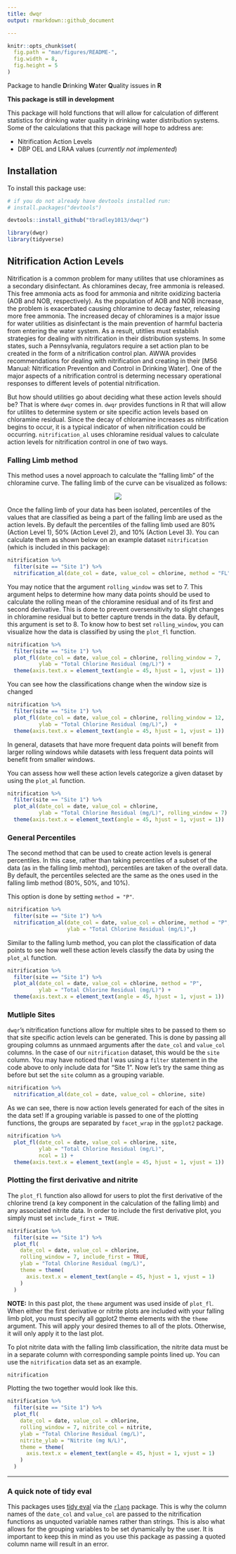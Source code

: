 ```yaml
---
title: dwqr
output: rmarkdown::github_document

---
```


```r
knitr::opts_chunk$set(
  fig.path = "man/figures/README-",
  fig.width = 8,
  fig.height = 5
)

```

Package to handle **D**rinking **W**ater **Q**uality issues in **R**

**This package is still in development**

This package will hold functions that will allow for calculation of different statistics for drinking water quality in drinking water distribution systems. Some of the calculations that this package will hope to address are:

* Nitrification Action Levels 
* DBP OEL and LRAA values (*currently not implemented*)


## Installation

To install this package use:

```r
# if you do not already have devtools installed run:
# install.packages("devtools")

devtools::install_github("tbradley1013/dwqr")

```


```r
library(dwqr)
library(tidyverse)
```

## Nitrification Action Levels

Nitrification is a common problem for many utilites that use chloramines as a secondary disinfectant. As chloramines decay, free ammonia is released. This free ammonia acts as food for ammonia and nitrite oxidizing bacteria (AOB and NOB, respectively). As the population of AOB and NOB increase, the problem is exacerbated causing chloramine to decay faster, releasing more free ammonia. The increased decay of chloramines is a major issue for water utilities as disinfectant is the main prevention of harmful bacteria from entering the water system. As a result, utitlies must establish strategies for dealing with nitrification in their distribution systems. In some states, such a Pennsylvania, regulators require a set action plan to be created in the form of a nitrification control plan. AWWA provides recommendations for dealing with nitrification and creating in their [M56 Manual: Nitrification Prevention and Control in Drinking Water]. One of the major aspects of a nitrification control is determing necessary operational responses to different levels of potential nitrification. 

But how should utilities go about deciding what these action levels should be? That is where `dwqr` comes in. `dwqr` provides functions in R that will allow for utilites to determine system or site specific action levels based on chloramine residual. Since the decay of chloramine increases as nitrification begins to occur, it is a typical indicator of when nitrification could be occurring. `nitrification_al` uses chloramine residual values to calculate action levels for nitrification control in one of two ways. 

### Falling Limb method 

This method uses a novel approach to calculate the "falling limb" of the chloramine curve. The falling limb of the curve can be visualized as follows:
    
<center>
![](inst/image/README-fl-visual.png)
</center>
  
  Once the falling limb of your data has been isolated, percentiles of the values that are classified as being a part of the falling limb are used as the action levels. By default the percentiles of the falling limb used are 80% (Action Level 1), 50% (Action Level 2), and 10% (Action Level 3). You can calculate them as shown below on an example dataset `nitrification` (which is included in this package):
  
```r
nitrification %>% 
  filter(site == "Site 1") %>% 
  nitrification_al(date_col = date, value_col = chlorine, method = "FL", rolling_window = 7)
```

You may notice that the argument `rolling_window` was set to 7. This argument helps to determine how many data points should be used to calculate the rolling mean of the chloramine residual and of its first and second derivative. This is done to prevent oversensitivity to slight changes in chloramine residual but to better capture trends in the data. By default, this argument is set to 8. To know how to best set `rolling_window`, you can visualize how the data is classified by using the `plot_fl` function. 

```r
nitrification %>% 
  filter(site == "Site 1") %>% 
  plot_fl(date_col = date, value_col = chlorine, rolling_window = 7,
          ylab = "Total Chlorine Residual (mg/L)") + 
  theme(axis.text.x = element_text(angle = 45, hjust = 1, vjust = 1))
```

You can see how the classifications change when the window size is changed

```r
nitrification %>% 
  filter(site == "Site 1") %>% 
  plot_fl(date_col = date, value_col = chlorine, rolling_window = 12, 
          ylab = "Total Chlorine Residual (mg/L)",)  + 
  theme(axis.text.x = element_text(angle = 45, hjust = 1, vjust = 1))

```


In general, datasets that have more frequent data points will benefit from larger rolling windows while datasets with less frequent data points will benefit from smaller windows. 

You can assess how well these action levels categorize a given dataset by using the `plot_al` function. 

```r
nitrification %>% 
  filter(site == "Site 1") %>% 
  plot_al(date_col = date, value_col = chlorine, 
          ylab = "Total Chlorine Residual (mg/L)", rolling_window = 7) + 
  theme(axis.text.x = element_text(angle = 45, hjust = 1, vjust = 1))

```


### General Percentiles

The second method that can be used to create action levels is general percentiles. In this case, rather than taking percentiles of a subset of the data (as in the falling limb mehtod), percentiles are taken of the overall data. By default, the percentiles selected are the same as the ones used in the falling limb method (80%, 50%, and 10%). 

This option is done by setting `method = "P"`.

```r
nitrification %>% 
  filter(site == "Site 1") %>% 
  nitrification_al(date_col = date, value_col = chlorine, method = "P",
                   ylab = "Total Chlorine Residual (mg/L)",)
```

Similar to the falling lumb method, you can plot the classification of data points to see how well these action levels classify the data by using the `plot_al` function. 

```r
nitrification %>% 
  filter(site == "Site 1") %>% 
  plot_al(date_col = date, value_col = chlorine, method = "P",
          ylab = "Total Chlorine Residual (mg/L)") + 
  theme(axis.text.x = element_text(angle = 45, hjust = 1, vjust = 1))

```



### Mutliple Sites

`dwqr`'s nitrification functions allow for multiple sites to be passed to them so that site specific action levels can be generated. This is done by passing all grouping columns as unnmaed arguments after the `date_col` and `value_col` columns. In the case of our `nitrification` dataset, this would be the `site` column. You may have noticed that I was using a `filter` statement in the code above to only include data for "Site 1". Now let's try the same thing as before but set the `site` column as a grouping variable. 

```r
nitrification %>% 
  nitrification_al(date_col = date, value_col = chlorine, site)

```

As we can see, there is now action levels generated for each of the sites in the data set! If a grouping variable is passed to one of the plotting functions, the groups are separated by `facet_wrap` in the `ggplot2` package. 


```r
nitrification %>% 
  plot_fl(date_col = date, value_col = chlorine, site,
          ylab = "Total Chlorine Residual (mg/L)",
          ncol = 1) + 
  theme(axis.text.x = element_text(angle = 45, hjust = 1, vjust = 1))

```


### Plotting the first derivative and nitrite

The `plot_fl` function also allowd for users to plot the first derivative of the chlorine trend (a key component in the calculation of the falling limb) and any associated nitrite data. In order to include the first derivative plot, you simply must set `include_first = TRUE`. 

```r
nitrification %>% 
  filter(site == "Site 1") %>% 
  plot_fl(
    date_col = date, value_col = chlorine, 
    rolling_window = 7, include_first = TRUE,
    ylab = "Total Chlorine Residual (mg/L)",
    theme = theme(
      axis.text.x = element_text(angle = 45, hjust = 1, vjust = 1)
    )
  )

```

**NOTE:** In this past plot, the `theme` argument was used inside of `plot_fl`. When either the first derivative or nitrite plots are included with your falling limb plot, you must specify all ggplot2 theme elements with the `theme` argument. This will apply your desired themes to all of the plots. Otherwise, it will only apply it to the last plot. 


To plot nitrite data with the falling limb classification, the nitrite data must be in a separate column with corresponding sample points lined up. You can use the `nitrification` data set as an example. 

```r
nitrification
```

Plotting the two together would look like this. 

```r
nitrification %>% 
  filter(site == "Site 1") %>% 
  plot_fl(
    date_col = date, value_col = chlorine, 
    rolling_window = 7, nitrite_col = nitrite,
    ylab = "Total Chlorine Residual (mg/L)",
    nitrite_ylab = "Nitrite (mg N/L)",
    theme = theme(
      axis.text.x = element_text(angle = 45, hjust = 1, vjust = 1)
    )
  )
```



---

### A quick note of tidy eval

This packages uses [tidy eval](https://dplyr.tidyverse.org/articles/programming.html) via the [`rlang`](https://github.com/r-lib/rlang) package. This is why the column names of the `date_col` and `value_col` are passed to the nitrification functions as unquoted variable names rather than strings. This is also what allows for the grouping variables to be set dynamically by the user. It is important to keep this in mind as you use this package as passing a quoted column name will result in an error. 
